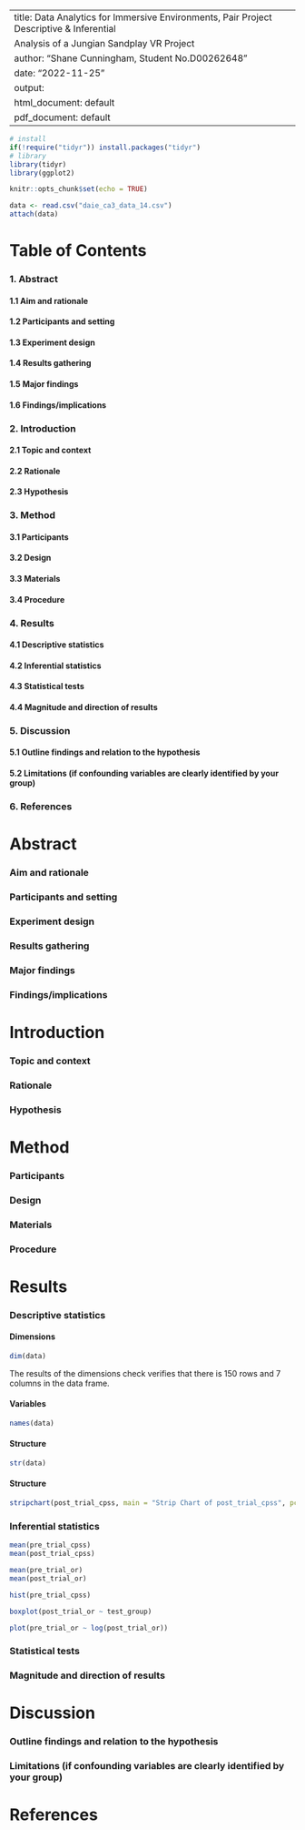 ```r
```


```r
```

---
title: Data Analytics for Immersive Environments, Pair Project Descriptive & Inferential
  Analysis of a Jungian Sandplay VR Project
author: "Shane Cunningham, Student No.D00262648"
date: "2022-11-25"
output:
  html_document: default
  pdf_document: default
---



```r

# install
if(!require("tidyr")) install.packages("tidyr")
# library
library(tidyr)
library(ggplot2)

knitr::opts_chunk$set(echo = TRUE)
```

<!-- Show available data sets -->
```r
data <- read.csv("daie_ca3_data_14.csv")
attach(data)
```
<!-- attach(data) allows use of certain functions without typing data variable every time, eg. mean(pre_trial_cpss) instead of mean(data$pre_trial_cpss)  -->

<!-- Use of markdown header sizes # = H1, ## = H2, ### = H3...ect  -->
# Table of Contents
### 1. Abstract
#### 1.1 Aim and rationale
#### 1.2 Participants and setting
#### 1.3 Experiment design
#### 1.4 Results gathering
#### 1.5 Major findings
#### 1.6 Findings/implications
### 2. Introduction
#### 2.1 Topic and context
#### 2.2 Rationale
#### 2.3 Hypothesis
### 3. Method
#### 3.1 Participants
#### 3.2 Design
#### 3.3 Materials
#### 3.4 Procedure
### 4. Results
#### 4.1 Descriptive statistics
#### 4.2 Inferential statistics
#### 4.3 Statistical tests
#### 4.4 Magnitude and direction of results
### 5. Discussion
#### 5.1 Outline findings and relation to the hypothesis
#### 5.2 Limitations (if confounding variables are clearly identified by your group)
### 6. References
 
# Abstract

### Aim and rationale

### Participants and setting

### Experiment design

### Results gathering

### Major findings

### Findings/implications

# Introduction
### Topic and context

### Rationale
### Hypothesis

# Method
### Participants
### Design
### Materials
### Procedure

# Results
### Descriptive statistics
<!-- ** ** outside of text for bold text -->
#### 	**Dimensions**
<!-- dim() calls for the dimensions of the data frame -->
```r
dim(data)
```
The results of the dimensions check verifies that there is 150 rows and 7 columns in the data frame.

<!-- names() calls for the variable names of the data frame -->
#### **Variables**
```r
names(data)
```

#### **Structure**
```r
str(data)
```

#### **Structure**
```r
stripchart(post_trial_cpss, main = "Strip Chart of post_trial_cpss", pch = 21)
```
### Inferential statistics
```r
mean(pre_trial_cpss)
mean(post_trial_cpss)

mean(pre_trial_or)
mean(post_trial_or)

hist(pre_trial_cpss)

boxplot(post_trial_or ~ test_group)

plot(pre_trial_or ~ log(post_trial_or))

```


### Statistical tests
### Magnitude and direction of results

# Discussion
### Outline findings and relation to the hypothesis
### Limitations (if confounding variables are clearly identified by your group)

# References












